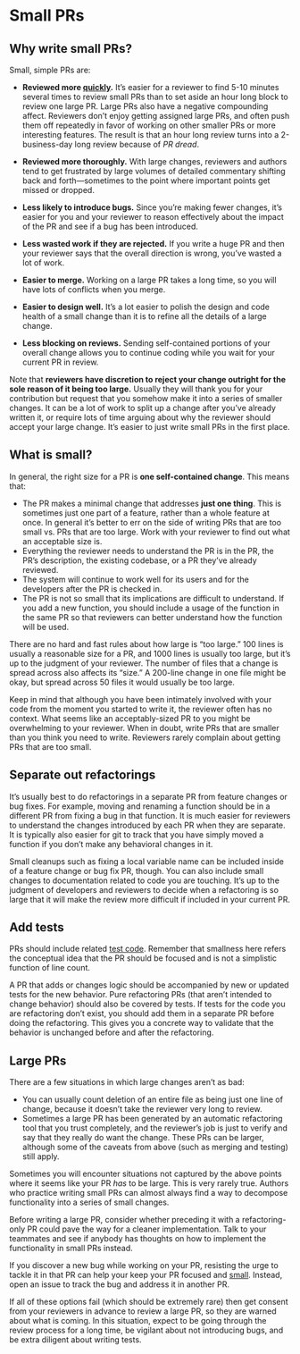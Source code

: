 # Small PRs {#sec-small}

## Why write small PRs? {#sec-why}

Small, simple PRs are:

-   **Reviewed more [quickly](#sec-speed).** It's easier for a reviewer to find 5-10 minutes several times to review small PRs than to set aside an hour long block to review one large PR.
    Large PRs also have a negative compounding affect.
    Reviewers don't enjoy getting assigned large PRs, and often push them off repeatedly in favor of working on other smaller PRs or more interesting features.
    The result is that an hour long review turns into a 2-business-day long review because of *PR dread*.

-   **Reviewed more thoroughly.** With large changes, reviewers and authors tend to get frustrated by large volumes of detailed commentary shifting back and forth---sometimes to the point where important points get missed or dropped.

-   **Less likely to introduce bugs.** Since you're making fewer changes, it's easier for you and your reviewer to reason effectively about the impact of the PR and see if a bug has been introduced.

-   **Less wasted work if they are rejected.** If you write a huge PR and then your reviewer says that the overall direction is wrong, you've wasted a lot of work.

-   **Easier to merge.** Working on a large PR takes a long time, so you will have lots of conflicts when you merge.

-   **Easier to design well.** It's a lot easier to polish the design and code health of a small change than it is to refine all the details of a large change.

-   **Less blocking on reviews.** Sending self-contained portions of your overall change allows you to continue coding while you wait for your current PR in review.

Note that **reviewers have discretion to reject your change outright for the sole reason of it being too large.** Usually they will thank you for your contribution but request that you somehow make it into a series of smaller changes.
It can be a lot of work to split up a change after you've already written it, or require lots of time arguing about why the reviewer should accept your large change.
It's easier to just write small PRs in the first place.

## What is small? {#sec-what-is-small}

In general, the right size for a PR is **one self-contained change**.
This means that:

-   The PR makes a minimal change that addresses **just one thing**. This is sometimes just one part of a feature, rather than a whole feature at once. In general it's better to err on the side of writing PRs that are too small vs. PRs that are too large. Work with your reviewer to find out what an acceptable size is.
-   Everything the reviewer needs to understand the PR is in the PR, the PR's description, the existing codebase, or a PR they've already reviewed.
-   The system will continue to work well for its users and for the developers after the PR is checked in.
-   The PR is not so small that its implications are difficult to understand. If you add a new function, you should include a usage of the function in the same PR so that reviewers can better understand how the function will be used.

There are no hard and fast rules about how large is "too large." 100 lines is usually a reasonable size for a PR, and 1000 lines is usually too large, but it's up to the judgment of your reviewer.
The number of files that a change is spread across also affects its "size." A 200-line change in one file might be okay, but spread across 50 files it would usually be too large.

Keep in mind that although you have been intimately involved with your code from the moment you started to write it, the reviewer often has no context.
What seems like an acceptably-sized PR to you might be overwhelming to your reviewer.
When in doubt, write PRs that are smaller than you think you need to write.
Reviewers rarely complain about getting PRs that are too small.

## Separate out refactorings {#sec-refactoring}

It's usually best to do refactorings in a separate PR from feature changes or bug fixes.
For example, moving and renaming a function should be in a different PR from fixing a bug in that function.
It is much easier for reviewers to understand the changes introduced by each PR when they are separate.
It is typically also easier for git to track that you have simply moved a function if you don't make any behavioral changes in it.

Small cleanups such as fixing a local variable name can be included inside of a feature change or bug fix PR, though.
You can also include small changes to documentation related to code you are touching.
It's up to the judgment of developers and reviewers to decide when a refactoring is so large that it will make the review more difficult if included in your current PR.

## Add tests {#sec-test-code}

PRs should include related [test code](#sec-tests).
Remember that smallness here refers the conceptual idea that the PR should be focused and is not a simplistic function of line count.

A PR that adds or changes logic should be accompanied by new or updated tests for the new behavior.
Pure refactoring PRs (that aren't intended to change behavior) should also be covered by tests.
If tests for the code you are refactoring don't exist, you should add them in a separate PR before doing the refactoring.
This gives you a concrete way to validate that the behavior is unchanged before and after the refactoring.

## Large PRs {#sec-large-prs}

There are a few situations in which large changes aren't as bad:

-   You can usually count deletion of an entire file as being just one line of change, because it doesn't take the reviewer very long to review.
-   Sometimes a large PR has been generated by an automatic refactoring tool that you trust completely, and the reviewer's job is just to verify and say that they really do want the change. These PRs can be larger, although some of the caveats from above (such as merging and testing) still apply.

Sometimes you will encounter situations not captured by the above points where it seems like your PR *has* to be large.
This is very rarely true.
Authors who practice writing small PRs can almost always find a way to decompose functionality into a series of small changes.

Before writing a large PR, consider whether preceding it with a refactoring-only PR could pave the way for a cleaner implementation.
Talk to your teammates and see if anybody has thoughts on how to implement the functionality in small PRs instead.

If you discover a new bug while working on your PR, resisting the urge to tackle it in that PR can help your keep your PR focused and [small](#sec-what-is-small).
Instead, open an issue to track the bug and address it in another PR.

If all of these options fail (which should be extremely rare) then get consent from your reviewers in advance to review a large PR, so they are warned about what is coming.
In this situation, expect to be going through the review process for a long time, be vigilant about not introducing bugs, and be extra diligent about writing tests.
